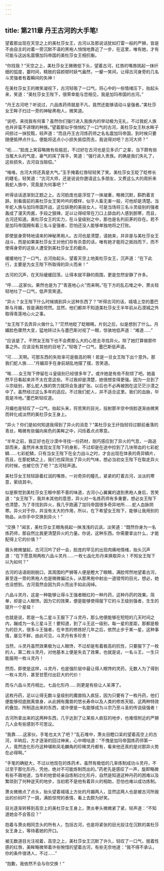 ```yaml
---
---
---
```

title: 第211章 丹王古河的大手笔!
---



望着那出现在天空之上的美杜莎女王，古河以及那说话犹如打雷一般的严狮，皆是不由自主的对着一旁沉默不语的黑袍人悄悄地靠近了一步，在这里，唯有她，才有可能与这凶名震慑加玛帝国的美杜莎女王相抗衡。

“你找我？”天空之上，美杜莎女王微微低下头，望着古河，红唇的嘴唇挑起一抹纤细的弧度，霎时间，精致的容颜顿时妖气盎然，一颦一笑间，让得古河身旁的几名斗灵强者有着瞬间的失神！

在美杜莎女王的微笑凝视下，古河轻吸了一口气，将心中的一些情绪压下，抬起头来，笑道：“美杜莎女王陛下，很荣幸能与您相见，我是加玛帝国的古河。”

“丹王古河吧？听说过，六品炼药师就是不凡，竟然还能够请动斗皇强者。”美杜莎女王眸子扫过一旁的神秘黑袍人，微笑道。

“说吧，来找我有何事？虽然你们强行进入我族内的举动极为无礼，不过我蛇人族也并非蛮不讲理的种族。”望着那似乎悄悄松了一口气的古河，美杜莎女王秋水眸子间掠过一抹狡黠，轻声道：“而且丹王古河炼药师之名名震加玛帝国，到时候只要随便抵押点什么，便能将这点小小损失抵偿而去，我说得对吧？古河大师？”

“呃……”脸庞上笑容略微有些尴尬，不过好在古河也是见多识广之辈，当下颇有些当冤大头的气度，豪气的挥了挥手，笑道：“强行进入贵族。的确是我们失礼了，这些损失，古河自当赔偿。”

“咯咯，古河大师还真是大气。”玉手掩着红唇轻轻笑了笑。美杜莎女王眨了眨修长的睫毛，轻笑道：“古河大师，还是说说你邀请这么多朋友，又费这么大的周折来我蛇人族中，究竟是为何事吧？”

听得谈话逐渐到正题之上。古河脸庞也是浮现了一抹凝重，略微沉默，斟酌着言辞。别看面前的美杜莎女王笑吟吟的模样，似乎人畜无害一般，可他却是清楚。当年蛇人族与加玛帝国开战，这位妖艳的美丽女人，可是当场将三名斗灵级别的强者轰成了漫天肉酱，手段之狠辣，足以让得经常在刀口上舔血的人感到胆寒，而且，古河还知道。美杜莎女王的实力，在斗皇级别之中，那也是名列前茅的存在。若不是加玛帝国拥有着三名斗皇强者，恐怕还没人能够单独地将之打败。

即使是身旁特地请来的神秘黑袍人。古河也是清楚，请她来，并非是与美杜莎女王战斗，而是如果美杜莎女王对他们存有杀意的话，唯有她才能将之抵挡而下，而不使得身旁的这些人遭受到美杜莎女王的截杀。

缓缓地吐了一口气，古河抬起头，望着天空上地美杜莎女王，沉声道：“在下此行，主要是为女王陛下所取得的异火而来！”

古河的沉声，在天际缓缓回荡，让得本就平静的周围，更是忽然安静了许多。

“呼……这家伙。果然也是为了”青莲地心火”而来啊。”在下方的乱石堆之中，萧炎轻轻地吐了一口气，低声苦笑道。

“异火？女王陛下什么时候搞到异火这种东西了？”听得古河的话，城墙上空的墨巴斯与月媚，皆是满脸愕然。显然，他们都并不知道美杜莎女王半年前从石漠城之外取得青莲地心火之事。

“女王陛下去弄异火做什么？”茫然地眨了眨眼睛。片刻之后，似是想到了什么。月媚脸色骤然大变，猛地转过头与墨巴斯对视了一眼，惊骇地低声道：“难道……”

“应该是了。不然女王陛下也不会费那么大的心思去寻找异火。除了她打算做那件事之外。应该没有其他的目地了。”轻吸了一口气，墨巴斯低声道。

“可……天啊。可那东西的失败率可是极高的啊！若是一旦女王陛下出个意外。那我们蛇人族……”月媚双手在身前胡乱地摆了摆，苦笑道。

“唉……女王陛下停留在斗皇级别已经很多年了。或许她是有些不耐烦了吧。她虽然平日看起来并不太在意这些。不过我却是清楚，她很想变得更强。因为一旦到了斗宗级别，那么蛇人族的势力就将会急速扩张。以后也不必再被困在这茫茫沙漠之中了。虽然经过这么多年的适应。不过我们蛇人，并不适合这里。我们的血脉，毕竟是冷地。”墨巴斯轻叹道。

月媚也是轻叹了一口气，抬起头来，将苦笑的目光，投射那半空中俏脸逐渐由微笑而转化成淡然的美杜莎女王身上。

“异火？你们是如何知道我得到了异火的消息？”美杜莎女王纤指轻锊过额前垂落的青丝，略微有些偏向紫色的美眸之中，闪烁着点点寒意。

“半年之前，我正好也在沙漠中寻找一份药材，刚巧感应到了异火的气息，一路追踪而来，虽然并未发现女王陛下的身影，不过却是在途中捡到了几块带血的七彩蛇鳞……七彩蛇鳞，只有当女王陛下在全力战斗之时，才会出现在体表的奇异鳞片，而且，在那蛇鳞之上，我们也探测出了异火的气味，想必当初女王陛下在取走异火的时候，也被它伤了吧？”古河轻声道。

美杜莎女王轻轻舔着红润的嘴唇，一对奇异的瞳孔，紧紧的盯着古河，淡淡的寒意，萦绕其中。

似是察觉到美杜莎女王眼中那不善的味道，古河小心翼翼的退到黑袍人身后，苦笑道：“女王陛下，我并未其他的意思，异火对一名炼药师有多重要，想必女王陛下也清楚，为了寻找到异火，我几乎跑遍了加玛帝国很多奇异地所……蛇人血脉阴寒。异火对于你，并没有太大的作用，所以，在下希望女王陛下，能够让我用别的物品，从你手中交换到异火！”

“交换？”闻言，美杜莎女王眼角挑起一抹浅浅的讥讽，淡笑道：“既然你身为一名炼药师，那自然比我更清楚异火的力量。你说，这种东西。你需要拿出什么，才能配得上它的价值？”

眉头微微皱起，古河沉吟了好一会，脸庞的罕见的出现肉痛地情绪，抬头沉声道：“在下愿意用两枚六品斗灵丹……一枚七品化形丹来换取异火！不知女王陛下以为如何？”

古河的话语刚刚脱口，其周围的严狮等人便是瞪大了眼睛，满脸愕然地望着古河，甚至连一旁的黑袍人也是微微偏过头，从那黑袍中射出一道错愕的目光，想必，她也没想到。古河竟然会因为异火而出手如此阔绰。

六品斗灵丹，这是一种能够让得斗王强者眼红的一种丹药，这种丹药的效果。简单，却是让人眼馋。因为它的效果，便是能够使得服下它的斗王级别强者，生生的提升一个星级！

也就是说，若是一名二星斗王服下了斗灵丹，那么他便能够在短短的几天时间之内，蹦成为一名三星斗王！要知道，到了斗王这一级别，每一星的差距，那都是极为的巨大，很多斗王强者，在辛苦的修炼好几年之后，依然止步于某一星，这种事情，屡见不鲜，由此可见，斗灵丹有多珍贵！

当然，斗灵丹虽然效果极为让人眼馋，不过却是有着极高的抗性，只要服下了一枚的人，第二枚斗灵丹，对他基本上便是失去了效果，也就是说，一名斗王，一生只能服用一枚斗灵丹！

然而，即使是这样，斗灵丹，也是强阶层中最让得人眼馋的灵药，无数人为了得到一枚斗灵丹，甚至甘愿付出巨大的代价！

而与六品斗灵丹相比，七品化形丹……则更是有些让人呆滞了。

这枚丹药，足以让得无数斗皇级别的魔兽陷入疯狂，因为只要有了一枚丹药，他们便能够彻底脱离兽身，从此拥有魔兽的悠长寿命以及人类的修炼天赋，这两种特效的叠加，所制造出来的东西，或许便是一名能够成为斗宗乃至斗圣的传说级强者！

古河所拿出来的这两种东西，几乎达到了让某些人疯狂的地步，也难怪附近的严狮几人会有些感到不可思议。

“我靠……这家伙，手笔也太大了吧？”乱石堆中，萧炎目瞪口呆的望着高空上的古河，半晌后，方才逐渐的回过神来，心中嘀咕道：“不愧是加玛帝国炼药师第一人，竟然连化形丹这种堪称凤毛麟角的珍稀灵丹都有，看来他还真的是对那异火势在必得啊。”

“手笔的确挺大，不过以他现在的炼药术，虽然有极低的几率炼制成功斗灵丹，不过至于那化形丹，凭他，绝对不可能炼制而出的。”药老先是感叹了一声，旋即略微有些不屑地道，当年的他曾经亲自炼制过化形丹，自然是知道这种丹药的困难以及繁琐到了何种逆天的地步，当初若不是他有着异火的相助，恐怕也难以成功炼制。

萧炎微微点了点头，抬头望着城墙上方处的月媚两人，显然这两人也是被古河所报出的价码吓了一跳，满脸惊愕的表情，看上去颇为好笑。

目光逐渐转移到高空上的美杜莎女王身上，萧炎拳头微微紧了紧，轻声道：“不知道她会不会答应？”

抱着与萧炎相同念头的所有人，包括古河，也是将紧张的目光投注在沉默的美杜莎女王身上，等待着她的开口。

被无数道目光注视着，高空之上，美杜莎女王沉默了许久，轻叹了一口气，抿着性感的红唇，美眸略微带着许些惋惜的望着古河，有些无奈地道：“我不得不承认，你的条件很诱人，不过……”

“抱歉，我依然不会与你交换！”